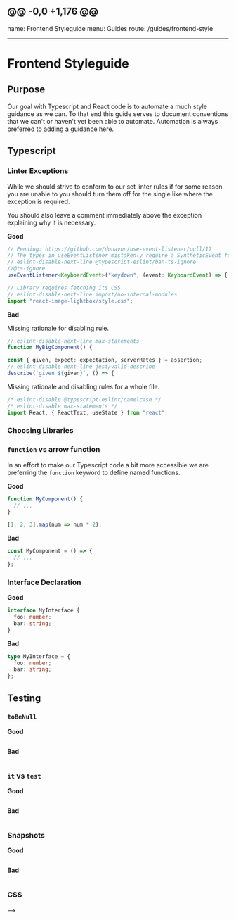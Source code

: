 ## @@ -0,0 +1,176 @@

name: Frontend Styleguide menu: Guides route: /guides/frontend-style

---


# Frontend Styleguide

## Purpose

Our goal with Typescript and React code is to automate a much style guidance as
we can. To that end this guide serves to document conventions that we can't or
haven't yet been able to automate. Automation is always preferred to adding a
guidance here.

## Typescript

### Linter Exceptions

While we should strive to conform to our set linter rules if for some reason you
are unable to you should turn them off for the single like where the exception
is required.

You should also leave a comment immediately above the exception explaining why
it is necessary.

**Good**

```ts
// Pending: https://github.com/donavon/use-event-listener/pull/12
// The types in useEventListener mistakenly require a SyntheticEvent for the passed generic.
// eslint-disable-next-line @typescript-eslint/ban-ts-ignore
//@ts-ignore
useEventListener<KeyboardEvent>("keydown", (event: KeyboardEvent) => {
```

```ts
// Library requires fetching its CSS.
// eslint-disable-next-line import/no-internal-modules
import "react-image-lightbox/style.css";
```

**Bad**

Missing rationale for disabling rule.

```ts
// eslint-disable-next-line max-statements
function MyBigComponent() {
```

```ts
const { given, expect: expectation, serverRates } = assertion;
// eslint-disable-next-line jest/valid-describe
describe(`given ${given}`, () => {
```

Missing rationale and disabling rules for a whole file.

```ts
/* eslint-disable @typescript-eslint/camelcase */
/* eslint-disable max-statements */
import React, { ReactText, useState } from "react";
```

### Choosing Libraries

### `function` vs arrow function

In an effort to make our Typescript code a bit more accessible we are preferring
the `function` keyword to define named functions.

**Good**

```ts
function MyComponent() {
  // ...
}
```

```ts
[1, 2, 3].map(num => num * 2);
```

**Bad**

```ts
const MyComponent = () => {
  // ...
};
```

### Interface Declaration

**Good**

```ts
interface MyInterface {
  foo: number;
  bar: string;
}
```

**Bad**

```ts
type MyInterface = {
  foo: number;
  bar: string;
};
```

<!--
## React
-->

## Testing

### `toBeNull`

**Good**

```ts

```

**Bad**

```ts

```

### `it` vs `test`

**Good**

```ts

```

**Bad**

```ts

```

### Snapshots

**Good**

```ts

```

**Bad**

```ts

```

<!--
## Mobile Specific
-->

<!--
## Web Specific
-->

### CSS
-->
